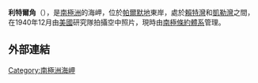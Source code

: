 {{coord|74|5|S|61|4|W|source:GNIS|display=title}}

'''利特爾角'''（{{lang-en|Cape Little}}），是[[南極洲|南極洲]]的海岬，位於[[帕爾默地|帕爾默地]]東岸，處於[[賴特灣|賴特灣]]和[[凱勒灣|凱勒灣]]之間，在1940年12月由[[美國|美國]]研究隊拍攝空中照片，現時由[[南極條約體系|南極條約體系]]管理。

==外部連結==
{{cite gnis | type = antarid | id = 8906| name = Cape Little | accessdate = 2013-06-24}}

{{Antarctica-geo-stub}}
[[Category:南極洲海岬|Category:南極洲海岬]]